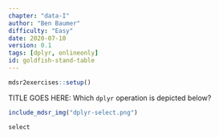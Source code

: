 ```yaml
---
chapter: "data-I"
author: "Ben Baumer"
difficulty: "Easy"
date: 2020-07-10 
version: 0.1
tags: [dplyr, onlineonly]
id: goldfish-stand-table
---
```


```r
mdsr2exercises::setup()
```
TITLE GOES HERE: Which `dplyr` operation is depicted below? 

```r
include_mdsr_img("dplyr-select.png")
```

<!--answer-start-->
`select`
<!--answer-end-->
